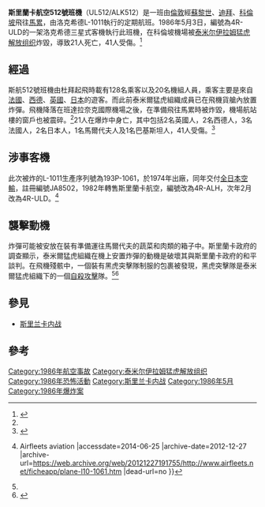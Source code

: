 {{noteTA
|1=zh-cn:洛克希德; zh-hk:洛歇; zh-tw:洛克希德
}}
{{Infobox Airliner accident
|name= 斯里蘭卡航空512號班機爆炸事件
|Crash image= Lockheed L-1011-385-1-15 TriStar 100, AirLanka AN0710512.jpg
|Image caption= 被炸毀的客機4R-ULD，1983年11月11日攝於巴黎
|Date= 1986年5月3日
|Type= [[炸弹|炸弹]]襲擊
|Site= {{SRI}}[[可倫坡|可倫坡]][[班达拉奈克国际机场|班达拉奈克国际机场]]
|Origin= {{GBR}}[[格域機場|倫敦蓋特威克機場]]
|StopoverA= {{SWI}}[[蘇黎世機場|蘇黎世機場]]
|StopoverB= {{UAE}}[[迪拜国际机场|迪拜国际机场]]
|Last stopover= {{SRI}}[[班达拉奈克国际机场|班达拉奈克国际机场]]
|Destination= {{MDV}}馬累國際機場（現[[易卜拉欣·納西爾國際機場|易卜拉欣·納西爾國際機場]]）
|Fatalities= 21
|Injuries= 41
|Aircraft Type= [[洛歇L-1011|洛歇L-1011]]-385-1
|Operator= [[斯里蘭卡航空|斯里蘭卡航空]]<br>（當時稱Air Lanka）
|Tail Number= 4R-ULD
|Ship name=[[科倫坡|科倫坡]]號
|Passengers= 128
|Crew= 20
|Survivors= 129
}}

'''斯里蘭卡航空512號班機'''（UL512/ALK512）是一班由[[倫敦|倫敦]]經[[蘇黎世|蘇黎世]]、[[迪拜|迪拜]]、[[科倫坡|科倫坡]]飛往[[馬累|馬累]]，由洛克希德L-1011執行的定期航班。1986年5月3日，編號為4R-ULD的一架洛克希德三星式客機執行此班機，在科倫坡機場被[[泰米尔伊拉姆猛虎解放组织|泰米尔伊拉姆猛虎解放组织]]炸毀，導致21人死亡，41人受傷。<ref name="r1">{{cite news|title=1986: Bomb kills 21 in Sri Lanka|url=http://news.bbc.co.uk/onthisday/hi/dates/stories/may/3/newsid_2481000/2481291.stm|work=[[BBC|BBC]]|date=1986-05-03|accessdate=2008-04-30|archive-date=2008-04-08|archive-url=https://web.archive.org/web/20080408001332/http://news.bbc.co.uk/onthisday/hi/dates/stories/may/3/newsid_2481000/2481291.stm|dead-url=no}}</ref>

==經過==
斯航512號班機由杜拜起飛時載有128名乘客以及20名機組人員，乘客主要是來自[[法國|法國]]、[[西德|西德]]、[[英國|英國]]、[[日本|日本]]的遊客。而此前泰米爾猛虎組織成員已在飛機貨艙內放置炸彈。飛機降落在班達拉奈克國際機場之後，在準備飛往馬累時被炸毀，機場航站樓的窗戶也被震碎。<ref name="r1"/>21人在爆炸中身亡，其中包括2名英國人，2名西德人，3名法國人，2名日本人，1名馬爾代夫人及1名巴基斯坦人，41人受傷。<ref>{{cite web|url=http://www.defence.lk/new.asp?fname=LTTE_atrocities_committed_in_May_20130505_03|title=LTTE atrocities committed in May|publisher=斯里蘭卡國防與城市發展部|accessdate=2014-04-26|deadurl=yes|archiveurl=https://web.archive.org/web/20140426215212/http://www.defence.lk/new.asp?fname=LTTE_atrocities_committed_in_May_20130505_03|archivedate=2014-04-26}}</ref>

==涉事客機==
此次被炸的L-1011生產序列號為193P-1061，於1974年出廠，同年交付[[全日本空輸|全日本空輸]]，註冊編號JA8502，1982年轉售斯里蘭卡航空，編號改為4R-ALH，次年2月改為4R-ULD。<ref>{{Cite web |url=http://www.airfleets.net/ficheapp/plane-l10-1061.htm |title=Air Lanka 4R-ULD (Lockheed L-1011 TriStar - MSN 1061) (Ex 4R-ALH JA8502 ) {{!}} Airfleets aviation |accessdate=2014-06-25 |archive-date=2012-12-27 |archive-url=https://web.archive.org/web/20121227191755/http://www.airfleets.net/ficheapp/plane-l10-1061.htm |dead-url=no }}</ref>

==襲擊動機==
炸彈可能被安放在裝有準備運往馬爾代夫的蔬菜和肉類的箱子中。斯里蘭卡政府的調查顯示，泰米爾猛虎組織在機上安置炸彈的動機是破壞其與斯里蘭卡政府的和平談判。在飛機殘骸中，一個裝有黑虎突擊隊制服的包裹被發現，黑虎突擊隊是泰米爾猛虎組織下的一個[[自殺攻擊|自殺攻擊]]隊。<ref name="r1"/><ref>{{Cite web |url=http://www.aerospaceweb.org/question/planes/q0283.shtml |title=Commercial Airliner Bombings |access-date=2014-04-26 |archive-date=2020-11-09 |archive-url=https://web.archive.org/web/20201109040329/http://www.aerospaceweb.org/question/planes/q0283.shtml |dead-url=no }}</ref>

==參見==
*[[斯里兰卡内战|斯里兰卡内战]]

==參考==
{{reflist}}

{{1986年航空事故}}
[[Category:1986年航空事故|Category:1986年航空事故]]
[[Category:泰米尔伊拉姆猛虎解放组织|Category:泰米尔伊拉姆猛虎解放组织]]
[[Category:1986年恐怖活動|Category:1986年恐怖活動]]
[[Category:斯里兰卡内战|Category:斯里兰卡内战]]
[[Category:1986年5月|Category:1986年5月]]
[[Category:1986年爆炸案|Category:1986年爆炸案]]